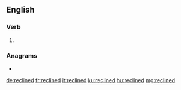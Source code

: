 ==English==

===Verb===
{{head|en|verb form}}

# {{en-past of|recline}}

===Anagrams===
* {{l|en|decliner}}

[[de:reclined]]
[[fr:reclined]]
[[it:reclined]]
[[ku:reclined]]
[[hu:reclined]]
[[mg:reclined]]